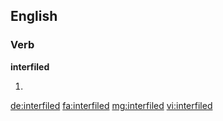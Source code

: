 ==English==

===Verb===
'''interfiled'''

# {{past of|interfile}}

[[de:interfiled]]
[[fa:interfiled]]
[[mg:interfiled]]
[[vi:interfiled]]